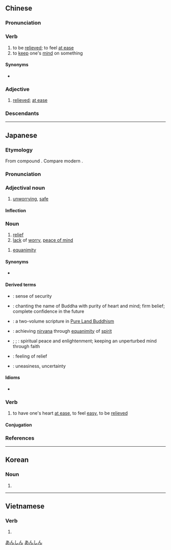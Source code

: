 ==Chinese==
{{zh-forms}}

===Pronunciation===
{{zh-pron
|m=ānxīn
|c=on1 sam1
|h=pfs=ôn-sîm
|mb=uíng-séng
|md=ăng-sĭng
|mn=an-sim
|mc=y
|ma=zh-cmn-安心.opus
|cat=v,a
}}

===Verb===
{{zh-verb}}

# to be [[relieved]]; to feel [[at ease]]
# to [[keep]] one's [[mind]] on something

====Synonyms====
* {{sense|to be relieved}} {{zh-l|放心}}

===Adjective===
{{zh-adj}}

# [[relieved]]; [[at ease]]

===Descendants===
{{CJKV||あんしん|안심|an tâm}}

{{zh-cat|Elementary}}

----

==Japanese==
{{ja-kanjitab|あん|しん|yomi=on}}

===Etymology===
From {{etyl|ltc|ja|sort=あんしん}} compound {{m|ltc|安心|tr=*ʔan *sim}}. Compare modern {{cog|zh|安心|tr=ānxīn}}.

===Pronunciation===
{{ja-pron|あんしん|y=on|acc=0|acc_ref=DJR}}

===Adjectival noun===
{{ja-adj|infl=na|あんしん}}

# [[unworrying]], [[safe]]

====Inflection====
{{ja-na|あんしん}}

===Noun===
{{ja-noun|あんしん}}

# [[relief]]
# [[lack]] of [[worry]], [[peace of mind]]

{{ja-noun|あんじん}}

# {{lb|ja|sort=あんじん|Buddhism}} [[equanimity]]

====Synonyms====
* {{sense|relief}} {{ja-r|安堵|あんど}}

====Derived terms====
* {{ja-r|安心感|あんしんかん}}: sense of security
* {{ja-r|安心決定|あんしん けつじょう}}: {{qualifier|Buddhism}} chanting the name of Buddha with purity of heart and mind; firm belief; complete confidence in the future
* {{ja-r|安心決定鈔|あんしん けつじょう しょう|caps=y}}: {{qualifier|Buddhism}} a two-volume scripture in [[w:Pure Land Buddhism|Pure Land Buddhism]]
* {{ja-r|安心得道|あんしん とくどう}}: {{qualifier|Buddhism}} achieving [[nirvana]] through [[equanimity]] of [[spirit]]
* {{ja-r|安心立命|あんしん りつめい}}; {{ja-r|安心立命|あんじん りゅうめい}}; {{ja-r|安心立命|あんじん りゅうみょう}}: spiritual peace and enlightenment; keeping an unperturbed mind through faith
* {{ja-r|一安心|ひとあんしん}}: feeling of relief
* {{ja-r|不安心|ふあんしん}}: uneasiness, uncertainty

====Idioms====
* {{ja-r|安心無き読経は田中の蝦蟇の如し|あんしん なき どきょう は たなか の がま の ごとし|"a sutra recital without peace of mind is just like a toad in a paddy" → reciting the sutras without having the proper spiritual mindset is as meaningful as the croaking of a toad in a rice paddy}}

===Verb===
{{ja-verb-suru|tr=intrans|あんしん}}

# to have one's heart [[at ease]], to feel [[easy]], to be [[relieved]]

====Conjugation====
{{ja-suru|あんしん}}

===References===
<references/>

[[Category:ja:Emotions|あんしん]]
[[Category:ja:JLPT-4|あんしん]]

----

==Korean==
{{ko-hanjatab}}

===Noun===
{{ko-noun|hangeul=안심}}

# {{hanja form of|안심|[[relief]], [[peacefulness]]}}

----

==Vietnamese==
{{vi-hantutab}}

===Verb===
{{vi-verb|sc=Hani}}

# {{han tu form of|yên tâm|to be [[reassured]]}}